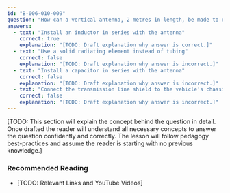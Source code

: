 ```yaml
---
id: "B-006-010-009"
question: "How can a vertical antenna, 2 metres in length, be made to resonate in the 80-metre band for mobile use?"
answers:
  - text: "Install an inductor in series with the antenna"
    correct: true
    explanation: "[TODO: Draft explanation why answer is correct.]"
  - text: "Use a solid radiating element instead of tubing"
    correct: false
    explanation: "[TODO: Draft explanation why answer is incorrect.]"
  - text: "Install a capacitor in series with the antenna"
    correct: false
    explanation: "[TODO: Draft explanation why answer is incorrect.]"
  - text: "Connect the transmission line shield to the vehicle's chassis"
    correct: false
    explanation: "[TODO: Draft explanation why answer is incorrect.]"
---
```


[TODO: This section will explain the concept behind the question in detail. Once drafted the reader will understand all necessary concepts to answer the question confidently and correctly. The lesson will follow pedagogy best-practices and assume the reader is starting with no previous knowledge.]

### Recommended Reading

- [TODO: Relevant Links and YouTube Videos]
